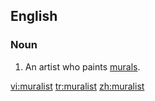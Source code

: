 ==English==
===Noun===
{{en-noun}}

# An artist who paints [[mural]]s.

[[vi:muralist]]
[[tr:muralist]]
[[zh:muralist]]